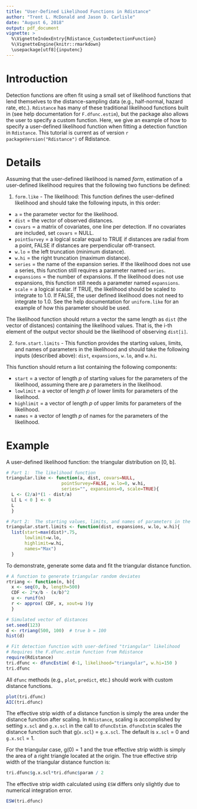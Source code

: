 ```yaml
---
title: "User-Defined Likelihood Functions in Rdistance"
author: "Trent L. McDonald and Jason D. Carlisle"
date: "August 6, 2018"
output: pdf_document
vignette: >
  %\VignetteIndexEntry{Rdistance_CustomDetectionFunction}
  %\VignetteEngine{knitr::rmarkdown}
  \usepackage[utf8]{inputenc}
---
```


# Introduction
Detection functions are often fit using a small set of likelihood functions that lend themselves to the distance-sampling data (e.g., half-normal, hazard rate, etc.).  `Rdistance` has many of these traditional likelihood functions built in (see help documentation for `F.dfunc.estim`), but the package also allows the user to specify a custom function.  Here, we give an example of how to specify a user-defined likelihood function when fitting a detection function in `Rdistance`.  This tutorial is current as of version `r packageVersion("Rdistance")` of Rdistance.


# Details
Assuming that the user-defined likelihood is named _form_, estimation of a user-defined likelihood requires that the following two functions be defined:

1. `form.like` - The likelihood: This function defines the user-defined likelihood and should
take the following inputs, in this order:

* `a` = the parameter vector for the likelihood.  
* `dist` = the vector of observed distances.  
* `covars` = a matrix of covariates, one line per detection. If no covariates 
are included, set `covars` = NULL.  
* `pointSurvey` = a logical scalar equal to TRUE if distances 
are radial from a point, FALSE if distances are perpendicular off-transect.  
* `w.lo` = the left truncation (minimum distance).  
* `w.hi` = the right truncation (maximum distance).  
* `series` = the name of the expansion series. If the likelihood does not use a series, this
function still requires a parameter named `series`.  
* `expansions` = the number of expansions. If the likelihood does not use expansions, this
function still needs a parameter named `expansions`.  
* `scale` = a logical scalar. If TRUE, the likelihood should be scaled to integrate to 1.0. If
FALSE, the user defined likelihood does not need to integrate to 1.0. See the help documentation for `uniform.like` for an example of how this parameter should be used.

The likelihood function should return a vector the same length as `dist` (the vector of distances) containing the likelihood values. That is, the i-th element of the output vector should be the likelihood of observing `dist[i]`.


2. `form.start.limits` - This function provides the starting values, limits, and names of parameters in the likelihood and should take the following inputs (described above):  `dist`, `expansions`, `w.lo`, and `w.hi`.

This function should return a list containing the following components:

* `start` = a vector of length _p_ of starting values for the parameters of the likelihood, assuming
there are _p_ parameters in the likelihood.  
* `lowlimit` = a vector of length _p_ of lower limits for parameters of the likelihood.  
* `highlimit` = a vector of length _p_ of upper limits for parameters of the likelihood.  
* `names` = a vector of length _p_ of names for the parameters of the likelihood.  

# Example
A user-defined likelihood function: the triangular distribution on [0, b].
```r
# Part 1:  The likelihood function
triangular.like <- function(a, dist, covars=NULL, 
                     pointSurvey=FALSE, w.lo=0, w.hi, 
                     series="", expansions=0, scale=TRUE){
  L <- (2/a)*(1 - dist/a)
  L[ L < 0 ] <- 0
  L
  }

```

```r
# Part 2:  The starting values, limits, and names of parameters in the likelihood
triangular.start.limits <- function(dist, expansions, w.lo, w.hi){
  list(start=max(dist)*.75,
       lowlimit=w.lo,
       highlimit=w.hi,
       names="Max")
  }

```

To demonstrate, generate some data and fit the triangular distance function.

```r
# A function to generate triangular random deviates
rtriang <- function(n, b){
  x <- seq(0, b, length=500)
  CDF <- 2*x/b - (x/b)^2
  u <- runif(n)
  r <- approx( CDF, x, xout=u )$y
  }

# Simulated vector of distances
set.seed(123)
d <- rtriang(500, 100)  # true b = 100
hist(d)
```
    
```r
# Fit detection function with user-defined "triangular" likelihood
# Requires the F.dfunc.estim function from Rdistance
require(Rdistance)
tri.dfunc <- dfuncEstim( d~1, likelihood="triangular", w.hi=150 )
tri.dfunc
```

All `dfunc` methods (e.g., `plot`, `predict`, etc.) should work with custom distance functions.
```r
plot(tri.dfunc)
AIC(tri.dfunc)
```


The effective strip width of a distance function is simply the 
area under the distance function 
after scaling.
In `Rdistance`, scaling is 
accomplished by setting `x.scl` and `g.x.scl` in the 
call to `dfuncEstim`.  `dfuncEstim` scales the distance 
function such that g(`x.scl`) = `g.x.scl`.  The 
default is `x.scl` = 0 and `g.x.scl` = 1. 

For the triangular case, g(0) = 1 and the true effective strip
width is simply the area of a right triangle located at the origin.
The true effective strip width of the triangular distance function 
is:
```r
tri.dfunc$g.x.scl*tri.dfunc$param / 2
```

The effective strip width calculated using `ESW` differs only slightly due to numerical integration error.
```r

ESW(tri.dfunc)
```
